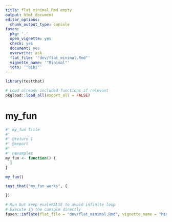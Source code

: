```yaml
---
title: flat_minimal.Rmd empty
output: html_document
editor_options:
  chunk_output_type: console
fusen:
  pkg: '.'
  open_vignette: yes
  check: yes
  document: yes
  overwrite: ask
  flat_file: '"dev/flat_minimal.Rmd"'
  vignette_name: '"Minimal"'
  toto: '"bibi"'
---
```


```r
library(testthat)
```

<!--
 You need to run the 'description' chunk in the '0-dev_history.Rmd' file before continuing your code there.
-->


```r
# Load already included functions if relevant
pkgload::load_all(export_all = FALSE)
```

# my_fun

```r
#' my_fun Title
#'
#' @return 1
#' @export
#'
#' @examples
my_fun <- function() {
  1
}
```

```r
my_fun()
```

```r
test_that("my_fun works", {

})
```

```r
# Run but keep eval=FALSE to avoid infinite loop
# Execute in the console directly
fusen::inflate(flat_file = "dev/flat_minimal.Rmd", vignette_name = "Minimal", toto = "bibi")
```

